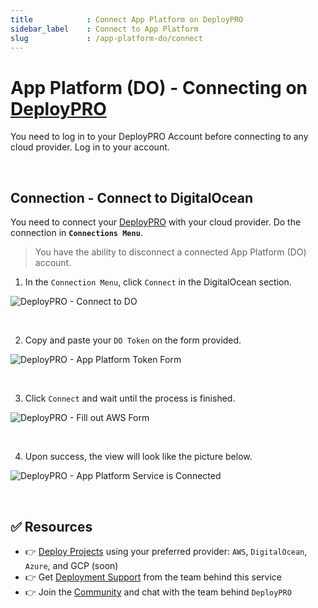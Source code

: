 ```yaml
---
title            : Connect App Platform on DeployPRO
sidebar_label    : Connect to App Platform
slug             : /app-platform-do/connect
---
```


# App Platform (DO) - Connecting on [DeployPRO](https://deploypro.dev)

You need to log in to your DeployPRO Account before connecting to any cloud provider. Log in to your account.

<br />

## Connection - Connect to DigitalOcean
You need to connect your [DeployPRO](https://deploypro.dev/) with your cloud provider. Do the connection in **`Connections Menu`**.

> You have the ability to disconnect a connected App Platform (DO) account.

1. In the `Connection Menu`, click `Connect` in the DigitalOcean section.

  ![DeployPRO - Connect to DO](https://github.com/app-generator/deploypro-docs/assets/46531367/dcc434de-0dc2-41c7-87dd-f087648cb395)

<br />

2. Copy and paste your `DO Token` on the form provided.

  ![DeployPRO - App Platform Token Form](https://github.com/app-generator/deploypro-docs/assets/46531367/2926524a-a7d7-40d3-a8b9-114c3b1a81bd)
  
<br />

3. Click `Connect` and wait until the process is finished.

  ![DeployPRO - Fill out AWS Form](https://github.com/app-generator/deploypro-docs/assets/46531367/8c530231-4bbb-45a6-a2b1-b3a4aff77b38)

<br />

4. Upon success, the view will look like the picture below.

  ![DeployPRO - App Platform Service is Connected](https://github.com/app-generator/deploypro-docs/assets/46531367/992c6f1d-96aa-4418-bc9a-ec4c88d864f7)

<br />

## ✅ Resources

- 👉 [Deploy Projects](https://deploypro.dev/) using your preferred provider: `AWS`, `DigitalOcean`, `Azure`, and GCP (soon)
- 👉 Get [Deployment Support](https://deploypro.dev/support/) from the team behind this service
- 👉 Join the [Community](https://discord.gg/qQhjQZhnur) and chat with the team behind `DeployPRO`
